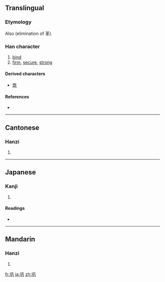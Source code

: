 {{also|鞏}}
==Translingual==
{{ja-forms|巩鞏|巩|巩鞏}}
===Etymology===
{{Han compound|工|凡}}

Also {{Han simp|鞏|f=革|t=&nbsp;}} (elimination of 革).

===Han character===
{{Han char|rn=48|rad=工|as=03|sn=6|four=|canj=一竹弓戈 (MHNI)}}

# [[bind]]
# [[firm]], [[secure]], [[strong]]

====Derived characters====
* [[筑]]

====References====
* {{Han ref|kx=0325.160|dkj=08726|dj=0629.030|hdz=10412.060|uh=5DE9|ud=24041}}

----

==Cantonese==

===Hanzi===
{{yue-hanzi|jyut=|y=gung2|tra=鞏}}

# {{defn|Cantonese}}

----

==Japanese==

===Kanji===
{{ja-kanji|grade=|rs=工03}}

# {{defn|Japanese}}

====Readings====
* {{ja-readings|on=[[きょう]] (kyō)|kun=}}

----

==Mandarin==

===Hanzi===
{{cmn-hanzi|tra=鞏|pin=[[gǒng]] ([[gong3]])|wg=kung<sup>3</sup>}}

# {{defn|Mandarin}}

[[fr:巩]]
[[ja:巩]]
[[zh:巩]]